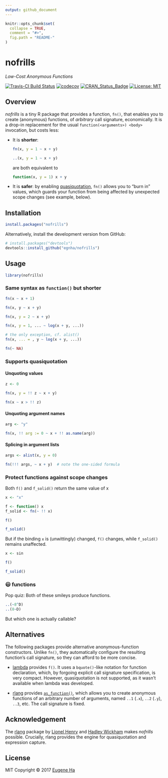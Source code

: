 ```yaml
---
output: github_document
---
```


<!-- README.md is generated from README.Rmd. Please edit that file -->

```r
knitr::opts_chunk$set(
  collapse = TRUE,
  comment = "#>",
  fig.path = "README-"
)
```

# nofrills

_Low-Cost Anonymous Functions_

[![Travis-CI Build Status](https://travis-ci.org/egnha/nofrills.svg?branch=master)](https://travis-ci.org/egnha/nofrills)
[![codecov](https://codecov.io/gh/egnha/nofrills/branch/master/graph/badge.svg)](https://codecov.io/gh/egnha/nofrills)
[![CRAN_Status_Badge](http://www.r-pkg.org/badges/version/nofrills)](https://cran.r-project.org/package=nofrills)
 [![License: MIT](https://img.shields.io/badge/License-MIT-yellow.svg)](https://opensource.org/licenses/MIT)

## Overview

_nofrills_ is a tiny R package that provides a function, `fn()`, that enables 
you to create (anonymous) functions, of _arbitrary_ call signature, 
economically. It is a drop-in replacement for the usual `function(<arguments>)
<body>` invocation, but costs less:

  - It is **shorter**:
    ```R
    fn(x, y = 1 ~ x + y)
    
    ..(x, y = 1 ~ x + y)
    ```
    are both equivalent to
    ```R
    function(x, y = 1) x + y
    ```
    
  - It is **safer**: by enabling
    [quasiquotation](http://rlang.tidyverse.org/reference/quasiquotation.html),
   `fn()` allows you to “burn in” values, which guards your function from being
   affected by unexpected scope changes (see example, below).


## Installation

```r
install.packages("nofrills")
```

Alternatively, install the development version from GitHub:

```r
# install.packages("devtools")
devtools::install_github("egnha/nofrills")
```

## Usage

```r
library(nofrills)
```

### Same syntax as `function()` but shorter

```r
fn(x ~ x + 1)

fn(x, y ~ x + y)

fn(x, y = 2 ~ x + y)

fn(x, y = 1, ... ~ log(x + y, ...))

# the only exception, cf. alist()
fn(x, ... = , y ~ log(x + y, ...))

fn(~ NA)
```

### Supports quasiquotation

#### Unquoting values

```r
z <- 0

fn(x, y = !! z ~ x + y)

fn(x ~ x > !! z)
```

#### Unquoting argument names

```r
arg <- "y"

fn(x, !! arg := 0 ~ x + !! as.name(arg))
```

#### Splicing in argument lists

```r
args <- alist(x, y = 0)

fn(!!! args, ~ x + y)  # note the one-sided formula
```

### Protect functions against scope changes

Both `f()` and `f_solid()` return the same value of x

```r
x <- "x"

f <- function() x
f_solid <- fn(~ !! x)

f()

f_solid()
```

But if the binding `x` is (unwittingly) changed, `f()` changes, while
`f_solid()` remains unaffected.

```r
x <- sin

f()

f_solid()
```

### 😃 functions

Pop quiz: Both of these smileys produce functions.

```r
..(~8^D)
..(8~D)
```

But which one is actually callable?

## Alternatives

The following packages provide alternative anonymous-function constructors. 
Unlike `fn()`, they automatically configure the resulting function’s call
signature, so they can afford to be more concise.

  - [lambda](https://github.com/jimhester/lambda) provides `f()`. It uses a
    `bquote()`-like notation for function declaration, which, by forgoing 
    explicit call signature specification, is very compact. However,
    quasiquotation is not supported, as it wasn't available when lambda was
    developed.

  - [rlang](https://github.com/tidyverse/rlang) provides 
    [`as_function()`](http://rlang.tidyverse.org/reference/as_function.html), 
    which allows you to create anonymous functions of an arbitrary number of
    arguments, named `..1` (`.x`), `..2` (`.y`), `..3`, etc. The call signature
    is fixed.
    
## Acknowledgement

The [rlang](https://github.com/tidyverse/rlang) package by [Lionel
Henry](https://github.com/lionel-) and [Hadley 
Wickham](https://github.com/hadley) makes _nofrills_ possible. Crucially, rlang
provides the engine for quasiquotation and expression capture.

## License

MIT Copyright © 2017 [Eugene Ha](https://github.com/egnha)

